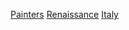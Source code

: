 {{Commons cat|Renaissance painters from Italy}}

[[Category:意大利文藝復興人物|Painters]]
[[Category:意大利画家|Renaissance]]
[[Category:文藝復興畫家|Italy]]